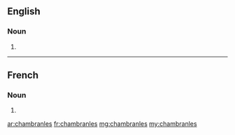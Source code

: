 ==English==

===Noun===
{{head|en|plural}}

# {{plural of|chambranle|lang=en}}

----

==French==

===Noun===
{{head|fr|plural|g=?}}

# {{plural of|chambranle|lang=fr}}

[[ar:chambranles]]
[[fr:chambranles]]
[[mg:chambranles]]
[[my:chambranles]]